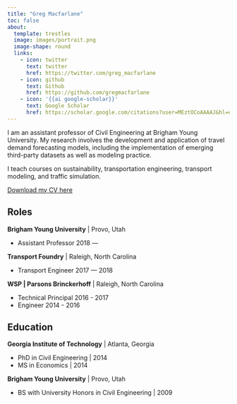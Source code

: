 ```yaml
---
title: "Greg Macfarlane"
toc: false
about:
  template: trestles
  image: images/portrait.png
  image-shape: round
  links:
    - icon: twitter
      text: twitter
      href: https://twitter.com/greg_macfarlane
    - icon: github
      text: Github
      href: https://github.com/gregmacfarlane
    - icon: '{{ai google-scholar}}'
      text: Google Scholar
      href: https://scholar.google.com/citations?user=MEztOCoAAAAJ&hl=en
---
```


I am an assistant professor of Civil Engineering at Brigham Young University. My
research involves the development and application of travel demand forecasting 
models, including the implementation of emerging third-party datasets as well as 
modeling practice.

I teach courses on sustainability, transportation engineering, transport modeling,
and traffic simulation.

[Download my CV here](static/cv.pdf)

## Roles

**Brigham Young University** | Provo, Utah

  - Assistant Professor 2018 ---
  
**Transport Foundry** | Raleigh, North Carolina

  - Transport Engineer 2017 --- 2018
  
**WSP | Parsons Brinckerhoff** | Raleigh, North Carolina

  - Technical Principal 2016 - 2017
  - Engineer 2014 - 2016

## Education

**Georgia Institute of Technology** | Atlanta, Georgia

  - PhD in Civil Engineering | 2014
  - MS in Economics | 2014

**Brigham Young University** | Provo, Utah

  - BS with University Honors in Civil Engineering | 2009

